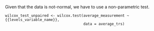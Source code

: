 Given that the data is not-normal, we have to use a non-parametric test.

```
wilcox_test_unpaired <- wilcox.test(average_measurement ~ {{levels_variable_name}}, 
                                    data = average_trs)
````